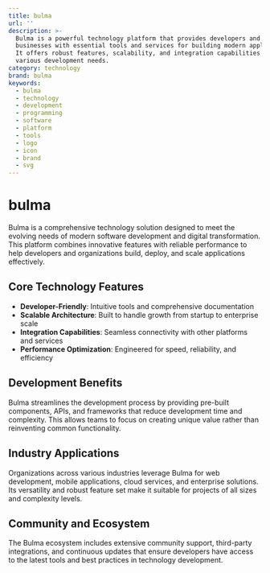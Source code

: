 ```yaml
---
title: bulma
url: ''
description: >-
  Bulma is a powerful technology platform that provides developers and
  businesses with essential tools and services for building modern applications.
  It offers robust features, scalability, and integration capabilities for
  various development needs.
category: technology
brand: bulma
keywords:
  - bulma
  - technology
  - development
  - programming
  - software
  - platform
  - tools
  - logo
  - icon
  - brand
  - svg
---
```


# bulma

Bulma is a comprehensive technology solution designed to meet the evolving needs of modern software development and digital transformation. This platform combines innovative features with reliable performance to help developers and organizations build, deploy, and scale applications effectively.

## Core Technology Features

- **Developer-Friendly**: Intuitive tools and comprehensive documentation
- **Scalable Architecture**: Built to handle growth from startup to enterprise scale
- **Integration Capabilities**: Seamless connectivity with other platforms and services
- **Performance Optimization**: Engineered for speed, reliability, and efficiency

## Development Benefits

Bulma streamlines the development process by providing pre-built components, APIs, and frameworks that reduce development time and complexity. This allows teams to focus on creating unique value rather than reinventing common functionality.

## Industry Applications

Organizations across various industries leverage Bulma for web development, mobile applications, cloud services, and enterprise solutions. Its versatility and robust feature set make it suitable for projects of all sizes and complexity levels.

## Community and Ecosystem

The Bulma ecosystem includes extensive community support, third-party integrations, and continuous updates that ensure developers have access to the latest tools and best practices in technology development.
